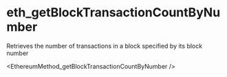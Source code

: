 # eth_getBlockTransactionCountByNumber

Retrieves the number of transactions in a block specified by its block number


<EthereumMethod_getBlockTransactionCountByNumber />
